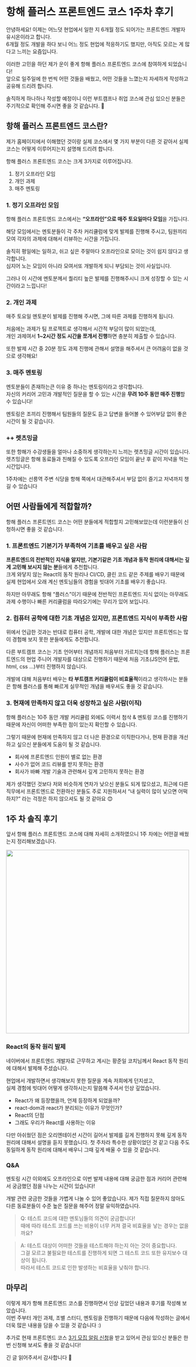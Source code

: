 # 항해 플러스 프론트엔드 코스 1주차 후기

안녕하세요! 이제는 어느덧 현업에서 일한 지 6개월 정도 되어가는 프론트엔드 개발자 유시온이라고 합니다.  
6개월 정도 개발을 하다 보니 어느 정도 현업에 적응하기도 했지만, 아직도 모르는 게 많다고 느끼는 요즘입니다.

이러한 고민을 하던 제가 운이 좋게 항해 플러스 프론트엔드 코스에 참여하게 되었습니다!  
앞으로 일주일에 한 번씩 어떤 것들을 배웠고, 어떤 것들을 느꼈는지 자세하게 작성하고 공유해 드리려 합니다.

솔직하게 하나하나 작성할 예정이니 이런 부트캠프나 취업 코스에 관심 있으신 분들은 주기적으로 확인해 주시면 좋을 것 같습니다. 🙂

## 항해 플러스 프론트엔드 코스란?

제가 홈페이지에서 이해했던 것이랑 실제 코스에서 몇 가지 부분이 다른 것 같아서 실제 코스는 어떻게 이루어지는지 설명해 드리려 합니다.

항해 플러스 프론트엔드 코스는 크게 3가지로 이루어집니다.

1. 정기 오프라인 모임
2. 개인 과제
3. 매주 멘토링

### 1. 정기 오프라인 모임

항해 플러스 프론트엔드 코스에서는 **“오프라인”으로 매주 토요일마다 모임**을 가집니다.

해당 모임에서는 멘토분들이 각 주차 커리큘럼에 맞게 발제를 진행해 주시고, 팀원끼리 모여 각자의 과제에 대해서 리뷰하는 시간을 가집니다.

솔직히 평일에는 일하고, 쉬고 싶은 주말마다 오프라인으로 모이는 것이 쉽지 않다고 생각합니다.  
심지어 노는 모임이 아니라 모여서또 개발하게 되니 부담되는 것이 사실입니다.

그러나 이 시간에 멘토분께서 퀄리티 높은 발제를 진행해주시니 크게 성장할 수 있는 시간이라고 느낍니다!

### 2. 개인 과제

매주 토요일 멘토분이 발제를 진행해 주시면, 그에 따른 과제를 진행하게 됩니다.

처음에는 과제가 팀 프로젝트로 생각해서 시간적 부담이 많이 되었는데,  
개인 과제여서 **1~2시간 정도 시간을 쪼개서 진행**하면 충분히 제출할 수 있습니다.

또한 발제 시간 중 20분 정도 과제 진행에 관해서 설명을 해주셔서 큰 어려움이 없을 것으로 생각해요!

### 3. 매주 멘토링

멘토분들이 존재하는큰 이유 중 하나는 멘토링이라고 생각합니다.  
자신의 커리어 고민과 개발적인 질문을 할 수 있는 시간을 **무려 10주 동안 매주 진행**할 수 있습니다!

멘토링은 조끼리 진행해서 팀원들의 질문도 듣고 답변을 들어볼 수 있어부담 없이 좋은 시간이 될 것 같습니다.

### ++ 렛츠밍글

또한 항해가 수강생들을 얼마나 소중하게 생각하는지 느끼는 렛츠밍글 시간이 있습니다.  
렛츠밍글은 항해 동료들과 친해질 수 있도록 오프라인 모임이 끝난 후 같이 저녁을 먹는 시간입니다.

1주차에는 선릉역 주변 식당을 항해 쪽에서 대관해주셔서 부담 없이 즐기고 저녁까지 챙길 수 있습니다

## 어떤 사람들에게 적합할까?

항해 플러스 프론트엔드 코스는 어떤 분들에게 적합할지 고민해보았는데 이런분들이 신청하시면 좋을 것 같습니다.

### 1. 프론트엔드 기본기가 부족하여 기초를 배우고 싶은 사람

**프론트엔드의 전반적인 지식을 알지만, 기본기같은 기초 개념과 동작 원리에 대해서는 깊게 고민해 보시지 않는 분**들에게 추천합니다.  
크게 와닿지 않는 React의 동작 원리나 CI/CD, 클린 코드 같은 주제를 배우기 때문에 실제 현업에서 오래 계신 멘토님들의 경험을 빗대어 기초를 배우기 좋습니다.

하지만 아무래도 항해 “플러스”이기 때문에 전반적인 프론트엔드 지식 없이는 아무래도 과제 수행이나 빠른 커리큘럼을 따라오기에는 무리가 있어 보입니다.

### 2. 컴퓨터 공학에 대한 기초 개념은 있지만, 프론트엔드 지식이 부족한 사람

위에서 언급한 것과는 반대로 컴퓨터 공학, 개발에 대한 개념은 있지만 프론트엔드는 많이 경험해 보지 못한 분들에게도 추천합니다.

다른 부트캠프 코스는 기초 언어부터 개념까지 처음부터 가르치는데 항해 플러스는 프론트엔드의 현업 주니어 개발자를 대상으로 진행하기 때문에 처음 기초(JS언어 문법, html, css …)부터 진행하지 않습니다.

개발에 대해 처음부터 배우는 **타 부트캠프 커리큘럼이 비효율적**이라고 생각하시는 분들은 항해 플러스를 통해 빠르게 실무적인 개념을 배우셔도 좋을 것 같습니다.

### 3. 현재에 만족하지 않고 더욱 성장하고 싶은 사람(이직)

항해 플러스는 10주 동안 개발 커리큘럼 외에도 이력서 첨삭 & 멘토링 코스를 진행하기 때문에 자신이 어떠한 부족한 점이 있는지 확인할 수 있습니다.

그렇기 때문에 현재에 만족하지 않고 더 나은 환경으로 이직한다거나, 현재 환경을 개선하고 싶으신 분들에게 도움이 될 것 같습니다.

- 회사에 프론트엔드 인원이 별로 없는 환경
- 사수가 없어 코드 리뷰를 받지 못하는 환경
- 회사가 바빠 개발 기술과 관련해서 깊게 고민하지 못하는 환경

제가 생각했던 것보다 저와 비슷하게 연차가 낮으신 분들도 되게 많으셨고, 최근에 다른 직무에서 프론트엔드로 전환하신 분들도 주로 지원하셔서 “내 실력이 많이 낮으면 어떡하지?” 라는 걱정은 하지 않으셔도 될 것 같아요 😊

## 1주 차 솔직 후기

앞서 항해 플러스 프론트엔드 코스에 대해 자세히 소개하였으니 1주 차에는 어떤걸 배웠는지 정리해보겠습니다.

<img
  src="https://velog.velcdn.com/images/yoosion030/post/2065dee9-3b08-40a4-992f-0604923cec3a/image.png"
  width="500px"
/>

### React의 동작 원리 발제

네이버에서 프론트엔드 개발자로 근무하고 계시는 황준일 코치님께서 React 동작 원리에 대해서 발제해 주셨습니다.

현업에서 개발하면서 생각해보지 못한 질문을 계속 저희에게 던지셨고,  
실제 경험에 빗대어 어떻게 생각하시는지 말씀해 주셔서 인상 깊었습니다.

- React가 왜 등장했을까, 언제 등장하게 되었을까?
- react-dom과 react가 분리되는 이유가 무엇인가?
- React의 단점
- 그래도 우리가 React를 사용하는 이유

다만 아쉬웠던 점은 오리엔테이션 시간이 길어서 발제를 길게 진행하지 못해 깊게 동작 원리에 대해서 설명을 듣지 못했습니다. 첫 주차라 특수한 상황이었던 것 같고 다음 주도 동일하게 동작 원리에 대해서 배우니 그때 깊게 배울 수 있을 것 같습니다.

### Q&A

멘토링 시간 이외에도 오프라인으로 이번 발제 내용에 대해 궁금한 점과 커리어 관련해서 궁금했던 점을 나누는 시간이 있습니다!

개발 관련 궁금한 것들을 가볍게 나눌 수 있어 좋았습니다. 제가 직접 질문하지 않아도 다른 동료분들이 수준 높은 질문을 해주어 정말 유익하였습니다.

> Q: 테스트 코드에 대한 멘토님들의 의견이 궁금합니다!  
> 때에 따라 테스트 코드를 쓰는 비용이 너무 커져 결국 비효율을 낳는 경우는 없을까요?

> A: 테스트 대상이 어떠한 것들을 테스트해야 하는지 아는 것이 중요합니다.  
> 그걸 모르고 불필요한 테스트를 진행하게 되면 그 테스트 코드 또한 유지보수 대상이 됩니다.  
> 따라서 테스트 코드로 인한 발생하는 비효율을 낮춰야 합니다.

## 마무리

이렇게 제가 항해 프론트엔드 코스를 진행하면서 인상 깊었던 내용과 후기를 작성해 보았습니다.  
이번 주부터 개인 과제, 조별 스터디, 멘토링을 진행하기 때문에 다음에 작성하는 글에서 더욱 많은 내용을 담을 수 있을 것 같습니다 :)

추가로 현재 프론트엔드 코스 [3기 모집 알림 신청](https://hanghae99.spartacodingclub.kr/plus/fe)을 받고 있어서 관심 있으신 분들은 한번 신청해 보셔도 좋을 것 같습니다!

긴 글 읽어주셔서 감사합니다 🙇
